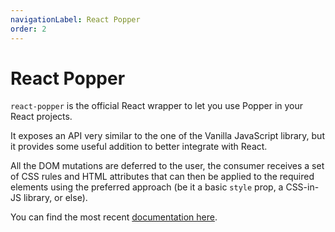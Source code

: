 ```yaml
---
navigationLabel: React Popper
order: 2
---
```


# React Popper

`react-popper` is the official React wrapper to let you use Popper in your React
projects.

It exposes an API very similar to the one of the Vanilla JavaScript library, but
it provides some useful addition to better integrate with React.

<x-ad />

All the DOM mutations are deferred to the user, the consumer receives a set of
CSS rules and HTML attributes that can then be applied to the required elements
using the preferred approach (be it a basic `style` prop, a CSS-in-JS library,
or else).

You can find the most recent [documentation here](./v2/).

